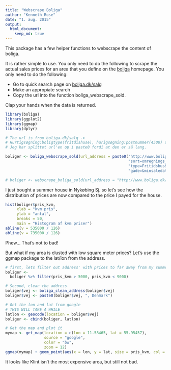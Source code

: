 ```yaml
---
title: "Webscrape Boliga"
author: "Kenneth Rose"
date: "1. aug. 2015"
output: 
  html_document:
    keep_md: true
---
```


This package has a few helper functions to webscrape the content of boliga.

It is rather simple to use. You only need to do the following to scrape the actual sales
prices for an area that you define on the [boliga](www.boliga.dk) homepage. You only 
need to do the following:

- Go to quick search page on [boliga.dk/salg](www.boliga.dk/salg)
- Make an appropiate search
- Copy the url into the function boliga_webscrape_sold.

Clap your hands when the data is returned.


```r

library(boliga)
library(ggplot2)
library(ggmap)
library(dplyr)

# The url is from boliga.dk/salg -> 
# Hurtigsøgning:boligtype(fritdishuse), hurigsøgning:postnummer(4500) and then press "søg"
# Jeg har splittet url'en op i paste0 fordi at den er så lang.

boliger <- boliga_webscrape_sold(url_address = paste0("http://www.boliga.dk/salg/resultater?so=1&",
                                                      "sort=omregnings_dato-d&maxsaledate=today&",
                                                      "type=Fritidshus&iPostnr=4500&",
                                                      "gade=&minsaledate=2015"))

# boliger <- webscrape_boliga_sold(url_address = "http://www.boliga.dk/salg/resultater?so=1&type=Fritidshus&kom=&fraPostnr=&tilPostnr=&gade=&min=&max=&byggetMin=&byggetMax=&minRooms=&maxRooms=&minSize=&maxSize=&minsaledate=2014&maxsaledate=today&kode=")


```

I just bought a summer house in Nykøbing Sj. so let's see how the distribution of prices are now
compared to the price I payed for the house.

```r

hist(boliger$pris_kvm, 
     xlab = "kvm pris", 
     ylab = "antal",
     breaks = 50, 
     main = "Histogram af kvm priser")
abline(v = 535000 / 126)
abline(v = 735000 / 126)

```

Phew... That's not to bad!


But what if my area is clusted with low square meter prices? Let's use the ggmap package to the lat/lon from the address.

```r

# first, lets filter out address' with prices to far away from my summer house
boliger <- 
  boliger %>% filter(pris_kvm > 5000, pris_kvm < 9000)

# Second, clean the address
boliger$vej <- boliga_clean_address(boliger$vej)
boliger$vej <- paste0(boliger$vej, ", Denmark")

# Get the lon and lat from google
# THIS WILL TAKE A WHILE
latlon <- geocode(location = boliger$vej)
boliger <- cbind(boliger, latlon)

# Get the map and plot it
mymap <- get_map(location = c(lon = 11.58465, lat = 55.95457), 
                 source = "google",
                 color = "bw", 
                 zoom = 12)
ggmap(mymap) + geom_point(aes(x = lon, y = lat, size = pris_kvm, col = type), data = boliger)

```

It looks like Klint isn't the most expensive area, but still not bad.
